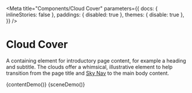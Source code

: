 
<Meta
  title="Components/Cloud Cover"
  parameters={{
    docs: { inlineStories: false },
    paddings: { disabled: true },
    themes: { disable: true },
  }}
/>

# Cloud Cover

A containing element for introductory page content, for example a heading and subtitle. The clouds offer a whimsical, illustrative element to help transition from the page title and [Sky Nav](/?path=/docs/components-sky-nav--dark) to the main body content.

<Canvas>
  <Story name="Content" height="400px">
    {contentDemo()}
  </Story>
</Canvas>

<Canvas>
  <Story name="Scene" height="400px">
    {sceneDemo()}
  </Story>
</Canvas>
